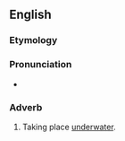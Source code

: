 ==English==

===Etymology===
{{suffix|subaqueous|ly}}

===Pronunciation===
*{{IPA|sɜˈbeɪkwiəsli}}

===Adverb===
{{en-adv|-}}

# Taking place [[underwater]].